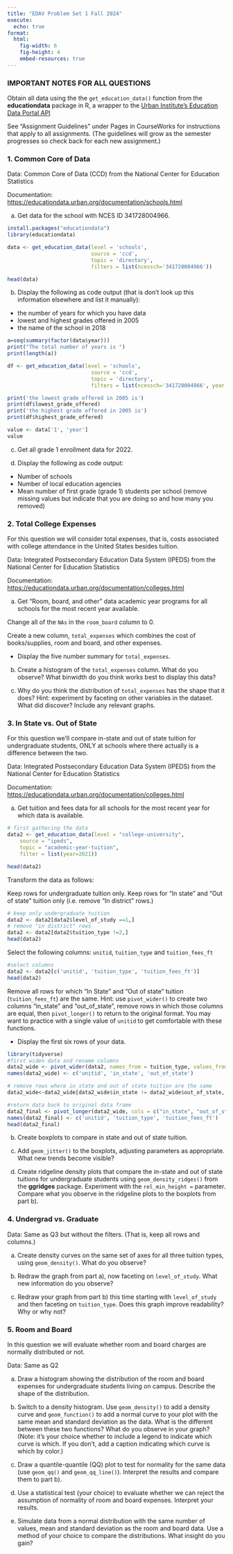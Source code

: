 ```yaml
---
title: "EDAV Problem Set 1 Fall 2024"
execute:
  echo: true
format:
  html:
    fig-width: 6
    fig-height: 4
    embed-resources: true
---
```


### IMPORTANT NOTES FOR ALL QUESTIONS

Obtain all data using the the `get_education_data()` function from the **educationdata** package in R, a wrapper to the [Urban Institute’s Education Data Portal API](https://educationdata.urban.org/documentation/index.html#how_to_use)

See "Assignment Guidelines" under Pages in CourseWorks for instructions that apply to all assignments. (The guidelines will grow as the semester progresses so check back for each new assignment.)

### 1. Common Core of Data

Data: Common Core of Data (CCD) from the National Center for Education Statistics

Documentation: [https://educationdata.urban.org/documentation/schools.html](https://educationdata.urban.org/documentation/schools.html)

a) Get data for the school with NCES ID 341728004966. 
```r
install.packages("educationdata")
library(educationdata)
```
```r
data <- get_education_data(level = 'schools',
                           source = 'ccd',
                           topic = 'directory',
                           filters = list(ncessch='341728004966'))
```
```r
head(data)

```
b) Display the following as code output (that is don't look up this information elsewhere and list it manually):

* the number of years for which you have data
* lowest and highest grades offered in 2005
* the name of the school in 2018

```r
a=seq(summary(factor(data$year)))
print("The total number of years is ")
print(length(a))
```
```r
df <- get_education_data(level = 'schools',
                           source = 'ccd',
                           topic = 'directory',
                           filters = list(ncessch='341728004966', year = 2005))
```
```r
print('the lowest grade offered in 2005 is')
print(df$lowest_grade_offered)
print('the highest grade offered in 2005 is')
print(df$highest_grade_offered)
```
```r

value <- data['1', 'year']
value

```
c) Get all grade 1 enrollment data for 2022.

d) Display the following as code output:

* Number of schools
* Number of local education agencies
* Mean number of first grade (grade 1) students per school (remove missing values but indicate that you are doing so and how many you removed)

### 2. Total College Expenses

For this question we will consider total expenses, that is, costs associated with college attendance in the United States besides tuition. 

Data: Integrated Postsecondary Education Data System (IPEDS) from the National Center for Education Statistics

Documentation: [https://educationdata.urban.org/documentation/colleges.html](https://educationdata.urban.org/documentation/colleges.html)

a) Get "Room, board, and other" data academic year programs for all schools for the most recent year available.

Change all of the `NAs` in the `room_board` column to 0. 

Create a new column, `total_expenses` which combines the cost of books/supplies, room and board, and other expenses.

* Display the five number summary for `total_expenses`.

b) Create a histogram of the `total_expenses` column. What do you observe? What binwidth do you think works best to display this data?

c) Why do you think the distribution of `total_expenses` has the shape that it does? Hint: experiment by faceting on other variables in the dataset. What did discover? Include any relevant graphs.

### 3. In State vs. Out of State

For this question we'll compare in-state and out of state tuition for undergraduate students, ONLY at schools where there actually is a difference between the two. 

Data: Integrated Postsecondary Education Data System (IPEDS) from the National Center for Education Statistics

Documentation: [https://educationdata.urban.org/documentation/colleges.html](https://educationdata.urban.org/documentation/colleges.html)

a) Get tuition and fees data for all schools for the most recent year for which data is available.
```r
# first gathering the data
data2 <- get_education_data(level = "college-university",
    source = "ipeds",
    topic = "academic-year-tuition",
    filter = list(year=2021))

head(data2)
```
Transform the data as follows:

Keep rows for undergraduate tuition only.
Keep rows for "In state" and "Out of state" tuition only (i.e. remove "In district" rows.) 
```r
# keep only undergraduate tuition
data2 <- data2[data2$level_of_study ==1,]
# remove "in district" rows
data2 <- data2[data2$tuition_type !=2,]
head(data2)
```


Select the following columns: `unitid`, `tuition_type` and `tuition_fees_ft`

```r
#select columns
data2 <- data2[c('unitid', 'tuition_type', 'tuition_fees_ft')]
head(data2)
```

Remove all rows for which "In State" and "Out of state" tuition (`tuition_fees_ft`) are the same. Hint: use `pivot_wider()` to create two columns "in_state" and "out_of_state", remove rows in which those columns are equal, then `pivot_longer()` to return to the original format. You may want to practice with a single value of `unitid` to get comfortable with these functions. 

* Display the first six rows of your data.

```r
library(tidyverse)
#first widen data and rename columns
data2_wide <- pivot_wider(data2, names_from = tuition_type, values_from = tuition_fees_ft, values_fill=0)
names(data2_wide) <- c('unitid', 'in_state', 'out_of_state')

# remove rows where in state and out of state tuition are the same 
data2_wide<-data2_wide[data2_wide$in_state != data2_wide$out_of_state, ]

#return data back to original data frame
data2_final <- pivot_longer(data2_wide, cols = c("in_state", "out_of_state"), names_to = c("tuition_type") )
names(data2_final) <- c('unitid', 'tuition_type', 'tuition_fees_ft')
head(data2_final)
```

b) Create boxplots to compare in state and out of state tuition.

c) Add `geom_jitter()` to the boxplots, adjusting parameters as appropriate. What new trends become visible?

c) Create ridgeline density plots that compare the in-state and out of state tuitions for undergraduate students using `geom_density_ridges()` from the **ggridges** package. Experiment with the `rel_min_height = ` parameter. Compare what you observe in the ridgeline plots to the boxplots from part b).

### 4. Undergrad vs. Graduate

Data: Same as Q3 but without the filters. (That is, keep all rows and columns.)

a) Create density curves on the same set of axes for all three tuition types, using `geom_density()`. What do you observe?

b) Redraw the graph from part a), now faceting on `level_of_study`. What new information do you observe?

c) Redraw your graph from part b) this time starting with `level_of_study` and then faceting on `tuition_type`. Does this graph improve readability? Why or why not?

### 5. Room and Board

In this question we will evaluate whether room and board charges are normally distributed or not. 

Data: Same as Q2

a) Draw a histogram showing the distribution of the room and board expenses for undergraduate students living on campus. Describe the shape of the distribution.

b) Switch to a density histogram. Use `geom_density()` to add a density curve and `geom_function()` to add a normal curve to your plot with the same mean and standard deviation as the data. What is the different between these two functions? What do you observe in your graph? (Note: it's your choice whether to include a legend to indicate which curve is which. If you don't, add a caption indicating which curve is which by color.)

c) Draw a quantile-quantile (QQ) plot to test for normality for the same data (use `geom_qq()` and `geom_qq_line()`). Interpret the results and compare them to part b).

d) Use a statistical test (your choice) to evaluate whether we can reject the assumption of normality of room and board expenses. Interpret your results.

d) Simulate data from a normal distribution with the same number of values, mean and standard deviation as the room and board data. Use a method of your choice to compare the distributions. What insight do you gain?

